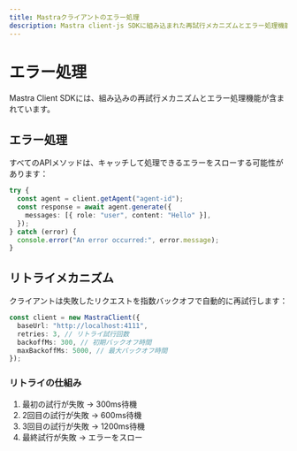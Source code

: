 ---
title: Mastraクライアントのエラー処理
description: Mastra client-js SDKに組み込まれた再試行メカニズムとエラー処理機能について学びます。
---

# エラー処理

Mastra Client SDKには、組み込みの再試行メカニズムとエラー処理機能が含まれています。

## エラー処理

すべてのAPIメソッドは、キャッチして処理できるエラーをスローする可能性があります：

```typescript
try {
  const agent = client.getAgent("agent-id");
  const response = await agent.generate({
    messages: [{ role: "user", content: "Hello" }],
  });
} catch (error) {
  console.error("An error occurred:", error.message);
}
```

## リトライメカニズム

クライアントは失敗したリクエストを指数バックオフで自動的に再試行します：

```typescript
const client = new MastraClient({
  baseUrl: "http://localhost:4111",
  retries: 3, // リトライ試行回数
  backoffMs: 300, // 初期バックオフ時間
  maxBackoffMs: 5000, // 最大バックオフ時間
});
```

### リトライの仕組み

1. 最初の試行が失敗 → 300ms待機
2. 2回目の試行が失敗 → 600ms待機
3. 3回目の試行が失敗 → 1200ms待機
4. 最終試行が失敗 → エラーをスロー
